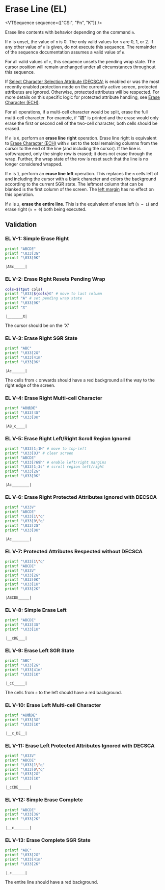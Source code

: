 
# Erase Line (EL)

<VTSequence sequence={["CSI", "Pn", "K"]} />

Erase line contents with behavior depending on the command `n`.

If `n` is unset, the value of `n` is 0. The only valid values for `n` are
0, 1, or 2. If any other value of `n` is given, do not execute this sequence.
The remainder of the sequence documentation assumes a valid value of `n`.

For all valid values of `n`, this sequence unsets the pending wrap state.
The cursor position will remain unchanged under all circumstances throughout
this sequence.

If [Select Character Selection Attribute (DECSCA)](#TODO) is enabled
or was the most recently enabled protection mode on the currently active screen,
protected attributes are ignored. Otherwise, protected attributes will be
respected. For more details on this specific logic for protected attribute
handling, see [Erase Character (ECH)](/vt/ech).

For all operations, if a multi-cell character would be split, erase the full multi-cell
character. For example, if "橋" is printed and the erase would only erase the
first or second cell of the two-cell character, both cells should be erased.

If `n` is `0`, perform an **erase line right** operation. Erase line right
is equivalent to [Erase Character (ECH)](/vt/ech) with `n` set to the total
remaining columns from the cursor to the end of the line (and including
the cursor). If the line is softwrapped, only the single row is erased;
it does not erase through the wrap. Further, the wrap state of the row is
reset such that the line is no longer considered wrapped.

If `n` is `1`, perform an **erase line left** operation. This replaces
the `n` cells left of and including the cursor with a blank character and
colors the background according to the current SGR state. The leftmost
column that can be blanked is the first column of the screen. The
[left margin](#TODO) has no effect on this operation.

If `n` is `2`, **erase the entire line**. This is the equivalent of
erase left (`n = 1`) and erase right (`n = 0`) both being executed.

## Validation

### EL V-1: Simple Erase Right

```bash
printf "ABCDE"
printf "\033[3G"
printf "\033[0K"
```

```
|ABc_____|
```

### EL V-2: Erase Right Resets Pending Wrap

```bash
cols=$(tput cols)
printf "\033[${cols}G" # move to last column
printf "A" # set pending wrap state
printf "\033[0K"
printf "X"
```

```
|_______X|
```

The cursor should be on the 'X'

### EL V-3: Erase Right SGR State

```bash
printf "ABC"
printf "\033[2G"
printf "\033[41m"
printf "\033[0K"
```

```
|Ac______|
```

The cells from `c` onwards should have a red background all the way to
the right edge of the screen.

### EL V-4: Erase Right Multi-cell Character

```bash
printf "AB橋DE"
printf "\033[4G"
printf "\033[0K"
```

```
|AB_c____|
```

### EL V-5: Erase Right Left/Right Scroll Region Ignored

```bash
printf "\033[1;1H" # move to top-left
printf "\033[0J" # clear screen
printf "ABCDE"
printf "\033[?69h" # enable left/right margins
printf "\033[1;3s" # scroll region left/right
printf "\033[2G"
printf "\033[0K"
```

```
|Ac________|
```

### EL V-6: Erase Right Protected Attributes Ignored with DECSCA

```bash
printf "\033V"
printf "ABCDE"
printf "\033[1\"q"
printf "\033[0\"q"
printf "\033[2G"
printf "\033[0K"
```

```
|Ac________|
```

### EL V-7: Protected Attributes Respected without DECSCA

```bash
printf "\033[1\"q"
printf "ABCDE"
printf "\033V"
printf "\033[2G"
printf "\033[0K"
printf "\033[1K"
printf "\033[2K"
```

```
|ABCDE_____|
```

### EL V-8: Simple Erase Left

```bash
printf "ABCDE"
printf "\033[3G"
printf "\033[1K"
```

```
|__cDE___|
```

### EL V-9: Erase Left SGR State

```bash
printf "ABC"
printf "\033[2G"
printf "\033[41m"
printf "\033[1K"
```

```
|_cC_____|
```

The cells from `c` to the left should have a red background.

### EL V-10: Erase Left Multi-cell Character

```bash
printf "AB橋DE"
printf "\033[3G"
printf "\033[1K"
```

```
|__c_DE__|
```

### EL V-11: Erase Left Protected Attributes Ignored with DECSCA

```bash
printf "\033V"
printf "ABCDE"
printf "\033[1\"q"
printf "\033[0\"q"
printf "\033[2G"
printf "\033[1K"
```

```
|_cCDE_____|
```

### EL V-12: Simple Erase Complete

```bash
printf "ABCDE"
printf "\033[3G"
printf "\033[2K"
```

```
|__c_______|
```

### EL V-13: Erase Complete SGR State

```bash
printf "ABC"
printf "\033[2G"
printf "\033[41m"
printf "\033[2K"
```

```
|_c______|
```

The entire line should have a red background.
